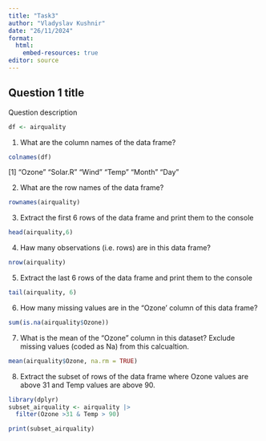 ---
title: "Task3"
author: "Vladyslav Kushnir"
date: "26/11/2024"
format:
  html:
    embed-resources: true
editor: source
---

## Question 1 title

Question description

```{r}
df <- airquality
```
1. What are the column names of the data frame?

```{r}
colnames(df)
```
[1] "Ozone"  "Solar.R" "Wind"   "Temp"   "Month"  "Day"

2. What are the row names of the data frame?

```{r}
rownames(airquality)
```

3. Extract the first 6 rows of the data frame and print them to the console

```{r}
head(airquality,6)
```

4. Haw many observations (i.e. rows) are in this data frame?

```{r}
nrow(airquality)
```

5. Extract the last 6 rows of the data frame and print them to the console

```{r}
tail(airquality, 6)
```

6. How many missing values are in the "Ozone' column of this data frame?

```{r}
sum(is.na(airquality$Ozone))
```

7. What is the mean of the "Ozone" column in this dataset? Exclude missing values (coded as Na) from this calcualtion.

```{r}
mean(airquality$Ozone, na.rm = TRUE)
```

8. Extract the subset of rows of the data frame where Ozone values are above 31 and Temp values are above 90.

```{r}
library(dplyr)
subset_airquality <- airquality |>
  filter(Ozone >31 & Temp > 90)

print(subset_airquality)
```


